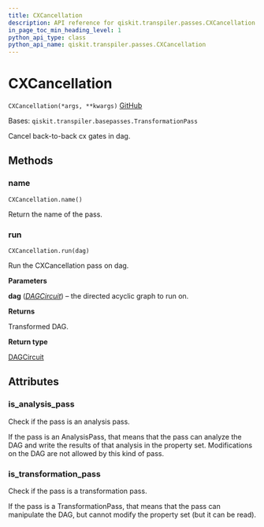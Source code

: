 ```yaml
---
title: CXCancellation
description: API reference for qiskit.transpiler.passes.CXCancellation
in_page_toc_min_heading_level: 1
python_api_type: class
python_api_name: qiskit.transpiler.passes.CXCancellation
---
```


# CXCancellation

<span id="qiskit.transpiler.passes.CXCancellation" />

`CXCancellation(*args, **kwargs)` [GitHub](https://github.com/qiskit/qiskit/tree/stable/0.19/qiskit/transpiler/passes/optimization/cx_cancellation.py "view source code")

Bases: `qiskit.transpiler.basepasses.TransformationPass`

Cancel back-to-back cx gates in dag.

## Methods

### name

<span id="qiskit.transpiler.passes.CXCancellation.name" />

`CXCancellation.name()`

Return the name of the pass.

### run

<span id="qiskit.transpiler.passes.CXCancellation.run" />

`CXCancellation.run(dag)`

Run the CXCancellation pass on dag.

**Parameters**

**dag** ([*DAGCircuit*](qiskit.dagcircuit.DAGCircuit "qiskit.dagcircuit.DAGCircuit")) – the directed acyclic graph to run on.

**Returns**

Transformed DAG.

**Return type**

[DAGCircuit](qiskit.dagcircuit.DAGCircuit "qiskit.dagcircuit.DAGCircuit")

## Attributes

<span id="qiskit.transpiler.passes.CXCancellation.is_analysis_pass" />

### is\_analysis\_pass

Check if the pass is an analysis pass.

If the pass is an AnalysisPass, that means that the pass can analyze the DAG and write the results of that analysis in the property set. Modifications on the DAG are not allowed by this kind of pass.

<span id="qiskit.transpiler.passes.CXCancellation.is_transformation_pass" />

### is\_transformation\_pass

Check if the pass is a transformation pass.

If the pass is a TransformationPass, that means that the pass can manipulate the DAG, but cannot modify the property set (but it can be read).

